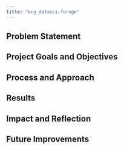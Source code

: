 ```yaml
---
title: "bcg_datasci-forage"
---
```


## Problem Statement

## Project Goals and Objectives

## Process and Approach

## Results

## Impact and Reflection

## Future Improvements
